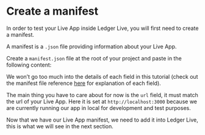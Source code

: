 # Create a manifest

In order to test your Live App inside Ledger Live, you will first need to create a manifest.

A manifest is a `.json` file providing information about your Live App.

Create a `manifest.json` file at the root of your project and paste in the following content:



<FetchManifestTemplate />



We won’t go too much into the details of each field in this tutorial (check out the manifest file reference [here](/manifest/) for explanation of each field).

The main thing you have to care about for now is the `url` field, it must match the url of your Live App. Here it is set at `http://localhost:3000` because we are currently running our app in local for development and test purposes.

Now that we have our Live App manifest, we need to add it into Ledger Live, this is what we will see in the next section.
